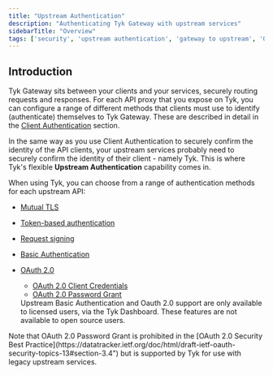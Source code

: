 ```yaml
---
title: "Upstream Authentication"
description: "Authenticating Tyk Gateway with upstream services"
sidebarTitle: "Overview"
tags: ['security', 'upstream authentication', 'gateway to upstream', 'OAuth', 'mTLS', 'Basic Auth']
---
```


## Introduction

Tyk Gateway sits between your clients and your services, securely routing requests and responses. For each API proxy that you expose on Tyk, you can configure a range of different methods that clients must use to identify (authenticate) themselves to Tyk Gateway. These are described in detail in the [Client Authentication](/docs3/nightly/api-management/client-authentication) section.

In the same way as you use Client Authentication to securely confirm the identity of the API clients, your upstream services probably need to securely confirm the identity of their client - namely Tyk. This is where Tyk's flexible **Upstream Authentication** capability comes in.

When using Tyk, you can choose from a range of authentication methods for each upstream API:
- [Mutual TLS](/docs3/nightly/api-management/upstream-authentication/mtls)
- [Token-based authentication](/docs3/nightly/api-management/upstream-authentication/auth-token)
- [Request signing](/docs3/nightly/api-management/upstream-authentication/request-signing)
- [Basic Authentication](/docs3/nightly/api-management/upstream-authentication/basic-auth)
- [OAuth 2.0](/docs3/nightly/api-management/upstream-authentication/oauth)
    - [OAuth 2.0 Client Credentials](/docs3/nightly/api-management/upstream-authentication/oauth#oauth-client-credentials)
    - [OAuth 2.0 Password Grant](/docs3/nightly/api-management/upstream-authentication/oauth#oauth-resource-owner-password-credentials)



    <Note>
    Upstream Basic Authentication and Oauth 2.0 support are only available to licensed users, via the Tyk Dashboard. These features are not available to open source users.
    </Note>



<Warning>
Note that OAuth 2.0 Password Grant is prohibited in the [OAuth 2.0 Security Best Practice](https://datatracker.ietf.org/doc/html/draft-ietf-oauth-security-topics-13#section-3.4") but is supported by Tyk for use with legacy upstream services.
</Warning>



